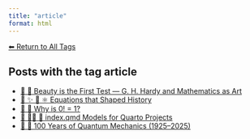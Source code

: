 ```yaml
---
title: "article"
format: html
---
```


[⬅ Return to All Tags](../tags.qmd)

## Posts with the tag **article**

- [📘 🧮 Beauty is the First Test — G. H. Hardy and Mathematics as Art](/posts/mathematics/mathematical-beauty.html)
- [📘 ✨ 🧮 ⚛️ Equations that Shaped History](/posts/mathematics/historical-equations.html)
- [📘 🧮 Why is 0! = 1?](/posts/mathematics/zero-factorial.html)
- [📘 👨‍💻 📄 index.qmd Models for Quarto Projects](/posts/programming/models-index-quarto.html)
- [📘 🧬 100 Years of Quantum Mechanics (1925–2025)](/posts/physics/100-years-quantum-mechanics.html)
